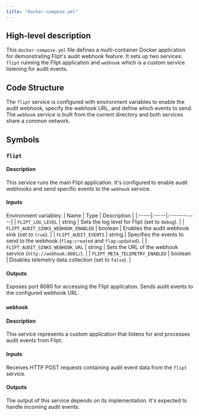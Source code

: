 ```yaml
---
title: "docker-compose.yml"
---
```


## High-level description
This `docker-compose.yml` file defines a multi-container Docker application for demonstrating Flipt's audit webhook feature. It sets up two services: `flipt` running the Flipt application and `webhook` which is a custom service listening for audit events.

## Code Structure
The `flipt` service is configured with environment variables to enable the audit webhook, specify the webhook URL, and define which events to send. The `webhook` service is built from the current directory and both services share a common network.

## Symbols
### `flipt`
#### Description
This service runs the main Flipt application. It's configured to enable audit webhooks and send specific events to the `webhook` service.

#### Inputs
Environment variables:
| Name | Type | Description |
|:-----|:-----|:------------|
| `FLIPT_LOG_LEVEL` | string | Sets the log level for Flipt (set to `debug`). |
| `FLIPT_AUDIT_SINKS_WEBHOOK_ENABLED` | boolean | Enables the audit webhook sink (set to `true`). |
| `FLIPT_AUDIT_EVENTS` | string | Specifies the events to send to the webhook (`flag:created` and `flag:updated`). |
| `FLIPT_AUDIT_SINKS_WEBHOOK_URL` | string | Sets the URL of the webhook service (`http://webhook:8081/`). |
| `FLIPT_META_TELEMETRY_ENABLED` | boolean | Disables telemetry data collection (set to `false`). |

#### Outputs
Exposes port 8080 for accessing the Flipt application.
Sends audit events to the configured webhook URL.

### `webhook`
#### Description
This service represents a custom application that listens for and processes audit events from Flipt.

#### Inputs
Receives HTTP POST requests containing audit event data from the `flipt` service.

#### Outputs
The output of this service depends on its implementation. It's expected to handle incoming audit events.

